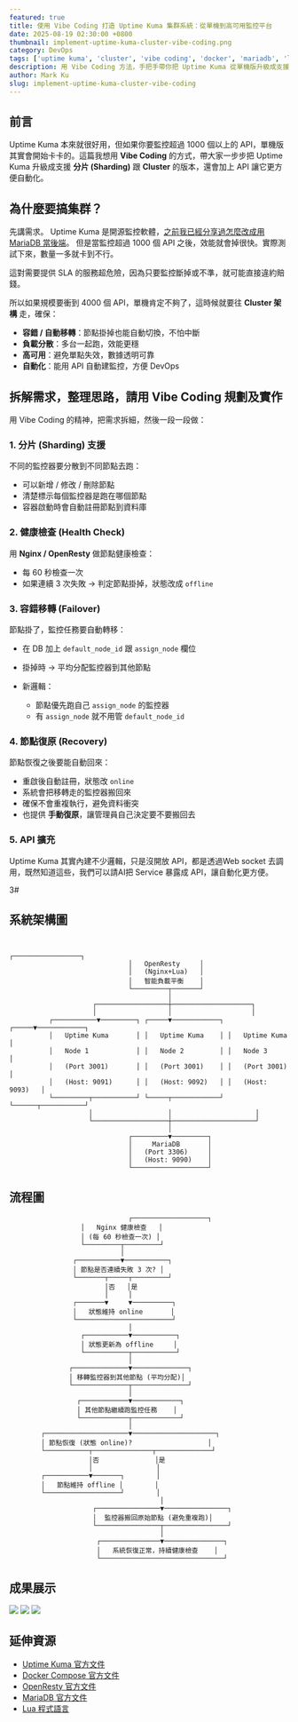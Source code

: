 ```yaml
---
featured: true
title: 使用 Vibe Coding 打造 Uptime Kuma 集群系統：從單機到高可用監控平台
date: 2025-08-19 02:30:00 +0800
thumbnail: implement-uptime-kuma-cluster-vibe-coding.png
category: DevOps
tags: ['uptime kuma', 'cluster', 'vibe coding', 'docker', 'mariadb', 'load balancer', 'monitoring', 'high availability']
description: 用 Vibe Coding 方法，手把手帶你把 Uptime Kuma 從單機版升級成支援集群的高可用監控系統，包含 Docker Compose、負載平衡、資料庫共享到 Failover 全攻略。
author: Mark Ku
slug: implement-uptime-kuma-cluster-vibe-coding
---
```


## 前言

Uptime Kuma 本來就很好用，但如果你要監控超過 1000 個以上的 API，單機版其實會開始卡卡的。這篇我想用 **Vibe Coding** 的方式，帶大家一步步把 Uptime Kuma 升級成支援 **分片 (Sharding)** 跟 **Cluster** 的版本，還會加上 API 讓它更方便自動化。

## 為什麼要搞集群？

先講需求。
Uptime Kuma 是開源監控軟體，[之前我已經分享過怎麼改成用 MariaDB 當後端](https://blog.markkulab.net/uptime-kuma-mariadb-restful-api/)。
但是當監控超過 1000 個 API 之後，效能就會掉很快。實際測試下來，數量一多就卡到不行。

這對需要提供 SLA 的服務超危險，因為只要監控斷掉或不準，就可能直接違約賠錢。

所以如果規模要衝到 4000 個 API，單機肯定不夠了，這時候就要往 **Cluster 架構** 走，確保：

* **容錯 / 自動移轉**：節點掛掉也能自動切換，不怕中斷
* **負載分散**：多台一起跑，效能更穩
* **高可用**：避免單點失效，數據透明可靠
* **自動化**：能用 API 自動建監控，方便 DevOps

## 拆解需求，整理思路，請用 Vibe Coding 規劃及實作

用 Vibe Coding 的精神，把需求拆細，然後一段一段做：

### 1. 分片 (Sharding) 支援

不同的監控器要分散到不同節點去跑：

* 可以新增 / 修改 / 刪除節點
* 清楚標示每個監控器是跑在哪個節點
* 容器啟動時會自動註冊節點到資料庫

### 2. 健康檢查 (Health Check)

用 **Nginx / OpenResty** 做節點健康檢查：

* 每 60 秒檢查一次
* 如果連續 3 次失敗 → 判定節點掛掉，狀態改成 `offline`

### 3. 容錯移轉 (Failover)

節點掛了，監控任務要自動轉移：

* 在 DB 加上 `default_node_id` 跟 `assign_node` 欄位
* 掛掉時 → 平均分配監控器到其他節點
* 新邏輯：

  * 節點優先跑自己 `assign_node` 的監控器
  * 有 `assign_node` 就不用管 `default_node_id`

### 4. 節點復原 (Recovery)

節點恢復之後要能自動回來：

* 重啟後自動註冊，狀態改 `online`
* 系統會把移轉走的監控器搬回來
* 確保不會重複執行，避免資料衝突
* 也提供 **手動復原**，讓管理員自己決定要不要搬回去

### 5. API 擴充

Uptime Kuma 其實內建不少邏輯，只是沒開放 API，都是透過Web socket 去調用，既然知道這些，我們可以請AI把 Service 暴露成 API，讓自動化更方便。

3#

## 系統架構圖

```

                                                            ┌─────────────────┐
                              │   OpenResty     │
                              │   (Nginx+Lua)   │
                              │   智能負載平衡    │
                              └─────────┬───────┘
                                        │
                     ┌──────────────────┼────────────────────┐
                     │                  │                    │
          ┌───────────▼─────────┐ ┌─────▼────────────┐ ┌─────▼────────────┐
          │   Uptime Kuma       │ │   Uptime Kuma    │ │   Uptime Kuma    │
          │   Node 1            │ │   Node 2         │ │   Node 3         │
          │   (Port 3001)       │ │   (Port 3001)    │ │   (Port 3001)    │
          │   (Host: 9091)      │ │   (Host: 9092)   │ │   (Host: 9093)   │
          └─────────┬───────────┘ └─────┬────────────┘ └──────┬───────────┘
                    │                   │                     │
                    └───────────────────┼─────────────────────┘
                                        │
                              ┌─────────▼─────────┐
                              │     MariaDB       │
                              │   (Port 3306)     │
                              │   (Host: 9090)    │
                              └───────────────────┘
```

## 流程圖

```
                              ┌───────────────────┐
                  │   Nginx 健康檢查   │
                  │ (每 60 秒檢查一次) │
                  └─────────┬─────────┘
                            │
                ┌───────────▼───────────┐
                │ 節點是否連續失敗 3 次? │
                └───────┬─────┬─────────┘
                        │否   │是
                        │     │
                ┌───────▼     ▼──────────┐
                │   狀態維持 online       │
                └────────────────────────┘
                              │
                  ┌───────────▼───────────┐
                  │ 狀態更新為 offline     │
                  └───────────┬───────────┘
                              │
               ┌──────────────▼──────────────┐
               │ 移轉監控器到其他節點 (平均分配)│
               └──────────────┬──────────────┘
                              │
                 ┌────────────▼────────────┐
                 │ 其他節點繼續跑監控任務    │
                 └────────────┬────────────┘
                              │
        ┌─────────────────────▼─────────────────────┐
        │ 節點恢復 (狀態 online)?                   │
        └───────────┬───────────────┬──────────────┘
                    │否              │是
                    │                │
        ┌───────────▼───────┐        │
        │   節點維持 offline │        │
        └───────────────────┘        │
                                      │
                     ┌────────────────▼────────────────┐
                     │  監控器搬回原始節點 (避免重複跑)│
                     └────────────────┬────────────────┘
                                      │
                      ┌───────────────▼───────────────┐
                      │   系統恢復正常，持續健康檢查    │
                      └───────────────────────────────┘
```

## 成果展示

![](螢幕截圖1.jpg)
![](螢幕截圖2.jpg)
![](螢幕截圖3.jpg)

## 延伸資源

* [Uptime Kuma 官方文件](https://github.com/louislam/uptime-kuma)
* [Docker Compose 官方文件](https://docs.docker.com/compose/)
* [OpenResty 官方文件](https://openresty.org/)
* [MariaDB 官方文件](https://mariadb.org/)
* [Lua 程式語言](https://www.lua.org/)

